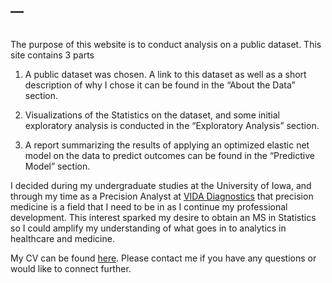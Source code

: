 ---
---

<link rel = "stylesheet" href="styles.css" type = "text/css">

<img scr = "images/JimmyMoore_headshot.jpg">

The purpose of this website is to conduct analysis on a public dataset. This site contains 3 parts

1) A public dataset was chosen. A link to this dataset as well as a short description of why I chose it can be found in the "About the Data" section.

2) Visualizations of the Statistics on the dataset, and some initial exploratory analysis is conducted in the "Exploratory Analysis" section.

3) A report summarizing the results of applying an optimized elastic net model on the data to predict outcomes can be found in the "Predictive Model" section.

I decided during my undergraduate studies at the University of Iowa, and through my time as a Precision Analyst at [VIDA Diagnostics](https://vidadiagnostics.com/) that precision medicine is a field that I need to be in as I continue my professional development. This interest sparked my desire to obtain an MS in Statistics so I could amplify my understanding of what goes in to analytics in healthcare and medicine.

My CV can be found [here](files/JamesGMoore_Resume2018.pdf). Please contact me if you have any questions or would like to connect further.
